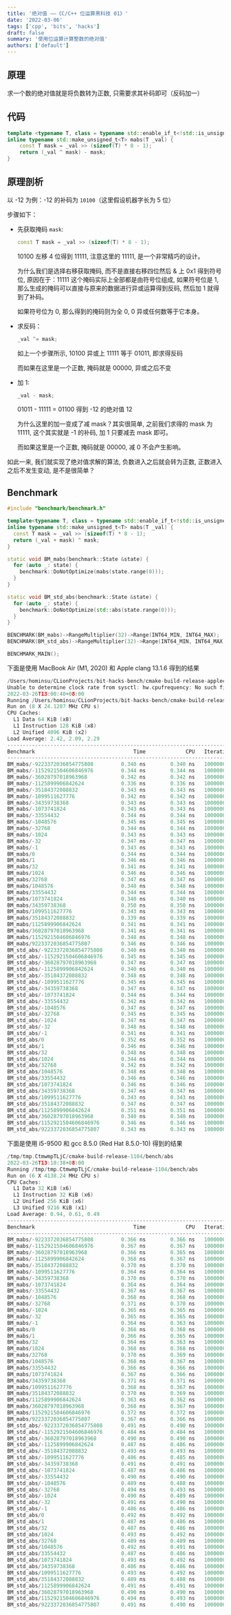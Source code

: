 ```yaml
---
title: '绝对值 ——《C/C++ 位运算黑科技 01》'
date: '2022-03-06'
tags: ['cpp', 'bits', 'hacks']
draft: false
summary: '使用位运算计算整数的绝对值'
authors: ['default']
---
```


## 原理

求一个数的绝对值就是将负数转为正数, 只需要求其补码即可（反码加一）

## 代码

```cpp:abs.cc
template <typename T, class = typename std::enable_if_t<!std::is_unsigned_v<T>>>
inline typename std::make_unsigned_t<T> mabs(T _val) { 
    const T mask = _val >> (sizeof(T) * 8 - 1);
    return (_val ^ mask) - mask;
}
```

## 原理剖析

以 -12 为例：-12 的补码为 `10100`（这里假设机器字长为 5 位）

步骤如下：

- 先获取掩码 `mask`:

  ```cpp
  const T mask = _val >> (sizeof(T) * 8 - 1);
  ```

  10100 左移 4 位得到 11111, 注意这里的 11111, 是一个非常精巧的设计。

  为什么我们是选择右移获取掩码, 而不是直接右移四位然后 & 上 0x1 得到符号位, 原因在于：11111 这个掩码实际上全部都是由符号位组成, 如果符号位是 1, 那么生成的掩码可以直接与原来的数据进行异或运算得到反码, 然后加 1 就得到了补码。

  如果符号位为 0, 那么得到的掩码则为全 0, 0 异或任何数等于它本身。

- 求反码：

  ```cpp
  _val ^= mask;
  ```

  如上一个步骤所示, 10100 异或上 11111 等于 01011, 即求得反码

  而如果在这里是一个正数, 掩码就是 00000, 异或之后不变

- 加 1:

  ```cpp
  _val - mask;
  ```

  01011 - 11111 = 01100 得到 -12 的绝对值 12

  为什么这里的加一变成了减 mask？其实很简单, 之前我们求得的 mask 为 11111, 这个其实就是 -1 的补码, 加 1 只要减去 mask 即可。

  而如果这里是一个正数, 掩码就是 00000, 减 0 不会产生影响。

如此一来, 我们就实现了绝对值求解的算法, 负数进入之后就会转为正数, 正数进入之后不发生变动, 是不是很简单？

## Benchmark

```cpp {3-7} showLineNumbers
#include "benchmark/benchmark.h"

template<typename T, class = typename std::enable_if_t<!std::is_unsigned_v<T>>>
inline typename std::make_unsigned_t<T> mabs(T _val) {
  const T mask = _val >> (sizeof(T) * 8 - 1);
  return (_val + mask) ^ mask;
}

static void BM_mabs(benchmark::State &state) {
  for (auto _: state) {
    benchmark::DoNotOptimize(mabs(state.range(0)));
  }
}

static void BM_std_abs(benchmark::State &state) {
  for (auto _: state) {
    benchmark::DoNotOptimize(std::abs(state.range(0)));
  }
}

BENCHMARK(BM_mabs)->RangeMultiplier(32)->Range(INT64_MIN, INT64_MAX);
BENCHMARK(BM_std_abs)->RangeMultiplier(32)->Range(INT64_MIN, INT64_MAX);

BENCHMARK_MAIN();
```

下面是使用 MacBook Air (M1, 2020) 和 Apple clang 13.1.6 得到的结果

```cpp
/Users/hominsu/CLionProjects/bit-hacks-bench/cmake-build-release-appleclang/bench/abs
Unable to determine clock rate from sysctl: hw.cpufrequency: No such file or directory
2022-03-26T13:00:40+08:00
Running /Users/hominsu/CLionProjects/bit-hacks-bench/cmake-build-release-appleclang/bench/abs
Run on (8 X 24.1207 MHz CPU s)
CPU Caches:
  L1 Data 64 KiB (x8)
  L1 Instruction 128 KiB (x8)
  L2 Unified 4096 KiB (x2)
Load Average: 2.42, 2.09, 2.29
--------------------------------------------------------------------------
Benchmark                                Time             CPU   Iterations
--------------------------------------------------------------------------
BM_mabs/-9223372036854775808         0.340 ns        0.340 ns   1000000000
BM_mabs/-1152921504606846976         0.344 ns        0.344 ns   1000000000
BM_mabs/-36028797018963968           0.342 ns        0.342 ns   1000000000
BM_mabs/-1125899906842624            0.336 ns        0.336 ns   1000000000
BM_mabs/-35184372088832              0.343 ns        0.343 ns   1000000000
BM_mabs/-1099511627776               0.342 ns        0.342 ns   1000000000
BM_mabs/-34359738368                 0.343 ns        0.343 ns   1000000000
BM_mabs/-1073741824                  0.343 ns        0.343 ns   1000000000
BM_mabs/-33554432                    0.344 ns        0.344 ns   1000000000
BM_mabs/-1048576                     0.345 ns        0.345 ns   1000000000
BM_mabs/-32768                       0.344 ns        0.344 ns   1000000000
BM_mabs/-1024                        0.343 ns        0.343 ns   1000000000
BM_mabs/-32                          0.347 ns        0.347 ns   1000000000
BM_mabs/-1                           0.343 ns        0.343 ns   1000000000
BM_mabs/0                            0.344 ns        0.344 ns   1000000000
BM_mabs/1                            0.346 ns        0.346 ns   1000000000
BM_mabs/32                           0.341 ns        0.341 ns   1000000000
BM_mabs/1024                         0.346 ns        0.346 ns   1000000000
BM_mabs/32768                        0.347 ns        0.347 ns   1000000000
BM_mabs/1048576                      0.348 ns        0.348 ns   1000000000
BM_mabs/33554432                     0.344 ns        0.344 ns   1000000000
BM_mabs/1073741824                   0.340 ns        0.340 ns   1000000000
BM_mabs/34359738368                  0.350 ns        0.350 ns   1000000000
BM_mabs/1099511627776                0.343 ns        0.343 ns   1000000000
BM_mabs/35184372088832               0.339 ns        0.339 ns   1000000000
BM_mabs/1125899906842624             0.341 ns        0.341 ns   1000000000
BM_mabs/36028797018963968            0.341 ns        0.341 ns   1000000000
BM_mabs/1152921504606846976          0.348 ns        0.348 ns   1000000000
BM_mabs/9223372036854775807          0.346 ns        0.346 ns   1000000000
BM_std_abs/-9223372036854775808      0.340 ns        0.340 ns   1000000000
BM_std_abs/-1152921504606846976      0.345 ns        0.345 ns   1000000000
BM_std_abs/-36028797018963968        0.347 ns        0.347 ns   1000000000
BM_std_abs/-1125899906842624         0.340 ns        0.340 ns   1000000000
BM_std_abs/-35184372088832           0.348 ns        0.348 ns   1000000000
BM_std_abs/-1099511627776            0.345 ns        0.345 ns   1000000000
BM_std_abs/-34359738368              0.347 ns        0.347 ns   1000000000
BM_std_abs/-1073741824               0.344 ns        0.344 ns   1000000000
BM_std_abs/-33554432                 0.342 ns        0.342 ns   1000000000
BM_std_abs/-1048576                  0.347 ns        0.347 ns   1000000000
BM_std_abs/-32768                    0.345 ns        0.345 ns   1000000000
BM_std_abs/-1024                     0.347 ns        0.347 ns   1000000000
BM_std_abs/-32                       0.348 ns        0.348 ns   1000000000
BM_std_abs/-1                        0.341 ns        0.341 ns   1000000000
BM_std_abs/0                         0.352 ns        0.352 ns   1000000000
BM_std_abs/1                         0.346 ns        0.346 ns   1000000000
BM_std_abs/32                        0.348 ns        0.348 ns   1000000000
BM_std_abs/1024                      0.344 ns        0.344 ns   1000000000
BM_std_abs/32768                     0.342 ns        0.342 ns   1000000000
BM_std_abs/1048576                   0.348 ns        0.348 ns   1000000000
BM_std_abs/33554432                  0.346 ns        0.346 ns   1000000000
BM_std_abs/1073741824                0.346 ns        0.346 ns   1000000000
BM_std_abs/34359738368               0.347 ns        0.347 ns   1000000000
BM_std_abs/1099511627776             0.343 ns        0.343 ns   1000000000
BM_std_abs/35184372088832            0.347 ns        0.347 ns   1000000000
BM_std_abs/1125899906842624          0.351 ns        0.351 ns   1000000000
BM_std_abs/36028797018963968         0.340 ns        0.340 ns   1000000000
BM_std_abs/1152921504606846976       0.346 ns        0.346 ns   1000000000
BM_std_abs/9223372036854775807       0.343 ns        0.343 ns   1000000000
```

下面是使用 i5-9500 和 gcc 8.5.0 (Red Hat 8.5.0-10) 得到的结果

```cpp
/tmp/tmp.CtmwmpTLjC/cmake-build-release-1104/bench/abs
2022-03-26T13:10:38+08:00
Running /tmp/tmp.CtmwmpTLjC/cmake-build-release-1104/bench/abs
Run on (6 X 4138.24 MHz CPU s)
CPU Caches:
  L1 Data 32 KiB (x6)
  L1 Instruction 32 KiB (x6)
  L2 Unified 256 KiB (x6)
  L3 Unified 9216 KiB (x1)
Load Average: 0.94, 0.61, 0.49
--------------------------------------------------------------------------
Benchmark                                Time             CPU   Iterations
--------------------------------------------------------------------------
BM_mabs/-9223372036854775808         0.366 ns        0.366 ns   1000000000
BM_mabs/-1152921504606846976         0.367 ns        0.367 ns   1000000000
BM_mabs/-36028797018963968           0.366 ns        0.365 ns   1000000000
BM_mabs/-1125899906842624            0.368 ns        0.367 ns   1000000000
BM_mabs/-35184372088832              0.370 ns        0.370 ns   1000000000
BM_mabs/-1099511627776               0.364 ns        0.364 ns   1000000000
BM_mabs/-34359738368                 0.370 ns        0.370 ns   1000000000
BM_mabs/-1073741824                  0.364 ns        0.364 ns   1000000000
BM_mabs/-33554432                    0.367 ns        0.367 ns   1000000000
BM_mabs/-1048576                     0.368 ns        0.368 ns   1000000000
BM_mabs/-32768                       0.371 ns        0.370 ns   1000000000
BM_mabs/-1024                        0.365 ns        0.365 ns   1000000000
BM_mabs/-32                          0.365 ns        0.365 ns   1000000000
BM_mabs/-1                           0.364 ns        0.363 ns   1000000000
BM_mabs/0                            0.368 ns        0.368 ns   1000000000
BM_mabs/1                            0.366 ns        0.365 ns   1000000000
BM_mabs/32                           0.364 ns        0.363 ns   1000000000
BM_mabs/1024                         0.368 ns        0.368 ns   1000000000
BM_mabs/32768                        0.370 ns        0.369 ns   1000000000
BM_mabs/1048576                      0.368 ns        0.367 ns   1000000000
BM_mabs/33554432                     0.366 ns        0.366 ns   1000000000
BM_mabs/1073741824                   0.367 ns        0.366 ns   1000000000
BM_mabs/34359738368                  0.371 ns        0.371 ns   1000000000
BM_mabs/1099511627776                0.368 ns        0.367 ns   1000000000
BM_mabs/35184372088832               0.370 ns        0.369 ns   1000000000
BM_mabs/1125899906842624             0.363 ns        0.362 ns   1000000000
BM_mabs/36028797018963968            0.368 ns        0.367 ns   1000000000
BM_mabs/1152921504606846976          0.372 ns        0.372 ns   1000000000
BM_mabs/9223372036854775807          0.367 ns        0.366 ns   1000000000
BM_std_abs/-9223372036854775808      0.491 ns        0.490 ns   1000000000
BM_std_abs/-1152921504606846976      0.484 ns        0.484 ns   1000000000
BM_std_abs/-36028797018963968        0.490 ns        0.490 ns   1000000000
BM_std_abs/-1125899906842624         0.487 ns        0.486 ns   1000000000
BM_std_abs/-35184372088832           0.493 ns        0.493 ns   1000000000
BM_std_abs/-1099511627776            0.486 ns        0.485 ns   1000000000
BM_std_abs/-34359738368              0.491 ns        0.491 ns   1000000000
BM_std_abs/-1073741824               0.487 ns        0.486 ns   1000000000
BM_std_abs/-33554432                 0.490 ns        0.490 ns   1000000000
BM_std_abs/-1048576                  0.489 ns        0.488 ns   1000000000
BM_std_abs/-32768                    0.494 ns        0.493 ns   1000000000
BM_std_abs/-1024                     0.490 ns        0.489 ns   1000000000
BM_std_abs/-32                       0.491 ns        0.490 ns   1000000000
BM_std_abs/-1                        0.486 ns        0.486 ns   1000000000
BM_std_abs/0                         0.492 ns        0.492 ns   1000000000
BM_std_abs/1                         0.487 ns        0.486 ns   1000000000
BM_std_abs/32                        0.487 ns        0.486 ns   1000000000
BM_std_abs/1024                      0.493 ns        0.492 ns   1000000000
BM_std_abs/32768                     0.489 ns        0.489 ns   1000000000
BM_std_abs/1048576                   0.492 ns        0.491 ns   1000000000
BM_std_abs/33554432                  0.487 ns        0.486 ns   1000000000
BM_std_abs/1073741824                0.493 ns        0.492 ns   1000000000
BM_std_abs/34359738368               0.486 ns        0.486 ns   1000000000
BM_std_abs/1099511627776             0.493 ns        0.492 ns   1000000000
BM_std_abs/35184372088832            0.489 ns        0.488 ns   1000000000
BM_std_abs/1125899906842624          0.491 ns        0.491 ns   1000000000
BM_std_abs/36028797018963968         0.490 ns        0.490 ns   1000000000
BM_std_abs/1152921504606846976       0.494 ns        0.493 ns   1000000000
BM_std_abs/9223372036854775807       0.491 ns        0.490 ns   1000000000
```
